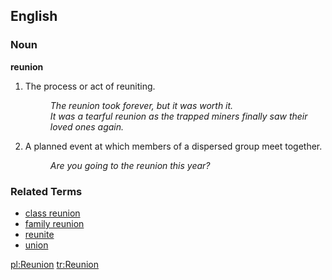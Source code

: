 ==English==

===Noun===
'''reunion'''

# The process or act of reuniting.
#: ''The reunion took forever, but it was worth it.''
#: ''It was a tearful reunion as the trapped miners finally saw their loved ones again.''
# A planned event at which members of a dispersed group meet together.
#: ''Are you going to the reunion this year?''

===Related Terms===
*[[class reunion]]
*[[family reunion]]
*[[reunite]]
*[[union]]

[[pl:Reunion]]
[[tr:Reunion]]